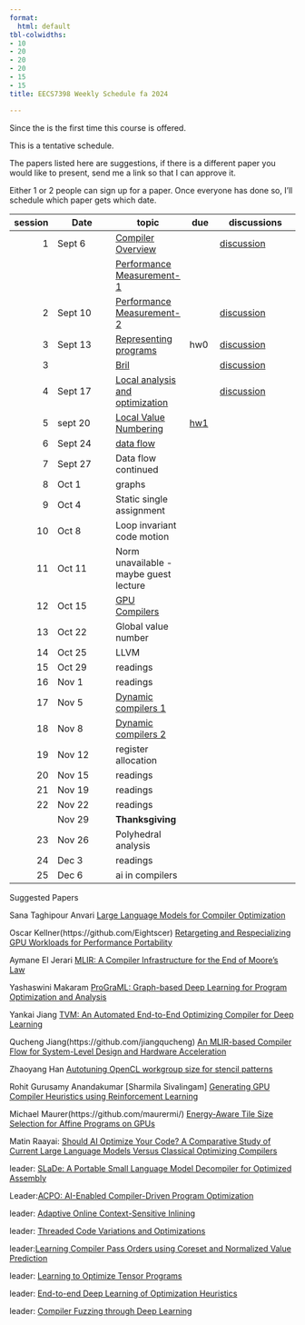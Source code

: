 ```yaml
---
format:
  html: default
tbl-colwidths:
- 10
- 20
- 20
- 20
- 15
- 15
title: EECS7398 Weekly Schedule fa 2024

---
```




Since the is the first time this course is offered.

This is a tentative schedule.

The papers listed here are suggestions, if there is a different paper you would like to present, send me a link so that I can approve it.  

Either 1 or 2 people can sign up for a paper.  Once everyone has done so, I'll schedule which paper gets which date.


| session | Date    | topic  | due | discussions|
|--:|---------|--------| ----| -----------|
1| Sept 6    | [Compiler Overview](lectures/010_compiler_overview.qmd)              | |  [discussion](https://github.com/normrubin/normrubin.github.io/discussions/70)
| | | [Performance Measurement-1](lectures/01a1_performance_measurement.qmd)  | | 
2|Sept 10   | [Performance Measurement-2](lectures/01a2_performance_measurement.qmd)  | | [discussion](https://github.com/normrubin/normrubin.github.io/discussions/71)
3|Sept 13    |[Representing programs](lectures/02a_representation.qmd)| hw0 | [discussion](https://github.com/normrubin/normrubin.github.io/discussions/72)
3|   | [Bril](lectures/02b_bril.qmd)| |[discussion](https://github.com/normrubin/normrubin.github.io/discussions/73)
4| Sept 17   | [Local analysis and optimization](lectures/03_local.qmd)  | | [discussion](https://github.com/normrubin/normrubin.github.io/discussions/74)
5|sept 20|[Local Value Numbering](lectures/03b_local_value_numbering.qmd) |[hw1](homework/1.hw.qmd)|
6| Sept 24   | [data flow](lectures/04_data_flow.qmd)  |  | 
7| Sept 27   | Data flow  continued   | 
8| Oct 1 | graphs |
9| Oct 4     | Static single assignment  | |
10|Oct 8 |Loop invariant code motion |
11|Oct 11  | Norm unavailable - maybe guest lecture 
12| Oct 15  | [GPU Compilers](lectures/14_gpu_compilers.qmd)  | | 
13| Oct 22   |Global value number |
14| Oct 25   |LLVM  | |
15| Oct 29   | readings  | |
16| Nov 1| readings  |
17| Nov 5   |[Dynamic compilers 1 ](lectures/13_dynamic_compilers.qmd) |
18| Nov 8   | [Dynamic compilers 2 ](lectures/13_dynamic_compilers.qmd)  | | 
19| Nov 12 |register allocation |
20| Nov 15    |  readings  | | 
21| Nov 19    | readings  | | | 
22| Nov 22    | readings   | | 
| |Nov 29 | **Thanksgiving**|
23|Nov 26    |  Polyhedral analysis | | 
24| Dec 3     |readings | 
25| Dec 6     | ai in compilers  | 


Suggested Papers 

Sana Taghipour Anvari [Large Language Models for Compiler Optimization](https://ar5iv.labs.arxiv.org/html/2309.07062)

Oscar Kellner(https://github.com/Eightscer) [Retargeting and Respecializing GPU Workloads for Performance Portability](https://ieeexplore.ieee.org/document/10444828)

Aymane El Jerari [MLIR: A Compiler Infrastructure for the End of Moore’s Law](https://arxiv.org/abs/2002.11054)

Yashaswini Makaram [ProGraML: Graph-based Deep Learning for Program Optimization and Analysis](https://arxiv.org/abs/2003.10536)

Yankai Jiang [TVM: An Automated End-to-End Optimizing Compiler for Deep Learning](https://www.usenix.org/conference/osdi18/presentation/chen)

Qucheng Jiang(https://github.com/jiangqucheng) [An MLIR-based Compiler Flow for System-Level Design and Hardware Acceleration](https://dl.acm.org/doi/abs/10.1145/3508352.3549424)

Zhaoyang Han [Autotuning OpenCL workgroup size for stencil patterns](https://arxiv.org/pdf/1511.02490)


Rohit Gurusamy Anandakumar [Sharmila Sivalingam] [Generating GPU Compiler Heuristics using Reinforcement Learning](https://arxiv.org/abs/2111.12055)

Michael Maurer(https://github.com/maurermi/) [Energy-Aware Tile Size Selection for Affine Programs on GPUs](https://malithjayaweera.com/wp-content/uploads/2024/01/CGO24_eatss_PREPRINT.pdf)


Matin Raayai: [Should AI Optimize Your Code? A Comparative Study of Current Large Language Models Versus Classical Optimizing Compilers](https://arxiv.org/html/2406.12146v1)

leader: [SLaDe: A Portable Small Language Model Decompiler for Optimized Assembly](https://arxiv.org/abs/2305.12520)


Leader:[ACPO: AI-Enabled Compiler-Driven Program Optimization](https://ar5iv.labs.arxiv.org/html/2312.09982)


leader: [Adaptive Online Context-Sensitive Inlining](https://ieeexplore.ieee.org/stamp/stamp.jsp?tp=&arnumber=1191550)


leader: [Threaded Code Variations and Optimizations](https://citeseerx.ist.psu.edu/document?repid=rep1&type=pdf&doi=e1e1a8622dc562e7f42d98b59f67de6949e2539e)



leader:[Learning Compiler Pass Orders using Coreset and Normalized Value Prediction](https://ar5iv.labs.arxiv.org/html/2301.05104v1)


leader: [Learning to Optimize Tensor Programs](https://arxiv.org/abs/1805.08166)

leader: [End-to-end Deep Learning of Optimization Heuristics](https://chriscummins.cc/pub/2017-pact.pdf)

leader: [Compiler Fuzzing through Deep Learning](https://chriscummins.cc/pub/2018-issta.pdf)



